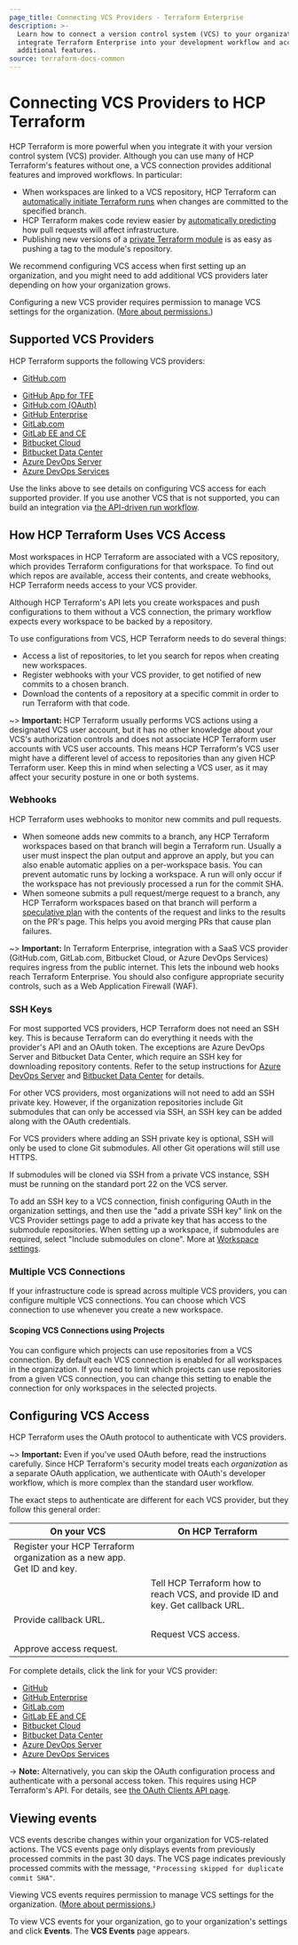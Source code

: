```yaml
---
page_title: Connecting VCS Providers - Terraform Enterprise
description: >-
  Learn how to connect a version control system (VCS) to your organization to
  integrate Terraform Enterprise into your development workflow and access
  additional features. 
source: terraform-docs-common
---
```


# Connecting VCS Providers to HCP Terraform

HCP Terraform is more powerful when you integrate it with your version control system (VCS) provider. Although you can use many of HCP Terraform's features without one, a VCS connection provides additional features and improved workflows. In particular:

-   When workspaces are linked to a VCS repository, HCP Terraform can [automatically initiate Terraform runs](/terraform/enterprise/run/ui) when changes are committed to the specified branch.
-   HCP Terraform makes code review easier by [automatically predicting](/terraform/enterprise/run/ui#speculative-plans-on-pull-requests) how pull requests will affect infrastructure.
-   Publishing new versions of a [private Terraform module](/terraform/enterprise/registry/publish-modules) is as easy as pushing a tag to the module's repository.

We recommend configuring VCS access when first setting up an organization, and you might need to add additional VCS providers later depending on how your organization grows.

Configuring a new VCS provider requires permission to manage VCS settings for the organization. ([More about permissions.](/terraform/enterprise/users-teams-organizations/permissions))

[permissions-citation]: #intentionally-unused---keep-for-maintainers

## Supported VCS Providers

HCP Terraform supports the following VCS providers:

<!-- BEGIN: TFC:only -->

-   [GitHub.com](/terraform/enterprise/vcs/github-app)

<!-- END: TFC:only -->

-   [GitHub App for TFE](/terraform/enterprise/admin/application/github-app-integration)
-   [GitHub.com (OAuth)](/terraform/enterprise/vcs/github)
-   [GitHub Enterprise](/terraform/enterprise/vcs/github-enterprise)
-   [GitLab.com](/terraform/enterprise/vcs/gitlab-com)
-   [GitLab EE and CE](/terraform/enterprise/vcs/gitlab-eece)
-   [Bitbucket Cloud](/terraform/enterprise/vcs/bitbucket-cloud)
-   [Bitbucket Data Center](/terraform/enterprise/vcs/bitbucket-data-center)
-   [Azure DevOps Server](/terraform/enterprise/vcs/azure-devops-server)
-   [Azure DevOps Services](/terraform/enterprise/vcs/azure-devops-services)

Use the links above to see details on configuring VCS access for each supported provider. If you use another VCS that is not supported, you can build an integration via [the API-driven run workflow](/terraform/enterprise/run/api).

## How HCP Terraform Uses VCS Access

Most workspaces in HCP Terraform are associated with a VCS repository, which provides Terraform configurations for that workspace. To find out which repos are available, access their contents, and create webhooks, HCP Terraform needs access to your VCS provider.

Although HCP Terraform's API lets you create workspaces and push configurations to them without a VCS connection, the primary workflow expects every workspace to be backed by a repository.

To use configurations from VCS, HCP Terraform needs to do several things:

-   Access a list of repositories, to let you search for repos when creating new workspaces.
-   Register webhooks with your VCS provider, to get notified of new commits to a chosen branch.
-   Download the contents of a repository at a specific commit in order to run Terraform with that code.

~> **Important:** HCP Terraform usually performs VCS actions using a designated VCS user account, but it has no other knowledge about your VCS's authorization controls and does not associate HCP Terraform user accounts with VCS user accounts. This means HCP Terraform's VCS user might have a different level of access to repositories than any given HCP Terraform user. Keep this in mind when selecting a VCS user, as it may affect your security posture in one or both systems.

### Webhooks

HCP Terraform uses webhooks to monitor new commits and pull requests.

-   When someone adds new commits to a branch, any HCP Terraform workspaces based on that branch will begin a Terraform run. Usually a user must inspect the plan output and approve an apply, but you can also enable automatic applies on a per-workspace basis. You can prevent automatic runs by locking a workspace. A run will only occur if the workspace has not previously processed a run for the commit SHA.
-   When someone submits a pull request/merge request to a branch, any HCP Terraform workspaces based on that branch will perform a [speculative plan](/terraform/enterprise/run/remote-operations#speculative-plans) with the contents of the request and links to the results on the PR's page. This helps you avoid merging PRs that cause plan failures.

~> **Important:** In Terraform Enterprise, integration with a SaaS VCS provider (GitHub.com, GitLab.com, Bitbucket Cloud, or Azure DevOps Services) requires ingress from the public internet. This lets the inbound web hooks reach Terraform Enterprise. You should also configure appropriate security controls, such as a Web Application Firewall (WAF).

### SSH Keys

For most supported VCS providers, HCP Terraform does not need an SSH key. This is because Terraform can do everything it needs with the provider's API and an OAuth token. The exceptions are Azure DevOps Server and Bitbucket Data Center, which require an SSH key for downloading repository contents. Refer to the setup instructions for  [Azure DevOps Server](/terraform/enterprise/vcs/azure-devops-server) and [Bitbucket Data Center](/terraform/enterprise/vcs/bitbucket-data-center) for details.

For other VCS providers, most organizations will not need to add an SSH private key. However, if the organization repositories include Git submodules that can only be accessed via SSH, an SSH key can be added along with the OAuth credentials.

For VCS providers where adding an SSH private key is optional, SSH will only be used to clone Git submodules. All other Git operations will still use HTTPS.

If submodules will be cloned via SSH from a private VCS instance, SSH must be running on the standard port 22 on the VCS server.

To add an SSH key to a VCS connection, finish configuring OAuth in the organization settings, and then use the "add a private SSH key" link on the VCS Provider settings page to add a private key that has access to the submodule repositories. When setting up a workspace, if submodules are required, select "Include submodules on clone". More at [Workspace settings](/terraform/enterprise/workspaces/settings).

### Multiple VCS Connections

If your infrastructure code is spread across multiple VCS providers, you can configure multiple VCS connections. You can choose which VCS connection to use whenever you create a new workspace.

#### Scoping VCS Connections using Projects

You can configure which projects can use repositories from a VCS connection. By default each VCS connection is enabled for all workspaces in the organization. If you need to limit which projects can use repositories from a given VCS connection, you can change this setting to enable the connection for only workspaces in the selected projects.

## Configuring VCS Access

HCP Terraform uses the OAuth protocol to authenticate with VCS providers.

~> **Important:** Even if you've used OAuth before, read the instructions carefully. Since HCP Terraform's security model treats each _organization_ as a separate OAuth application, we authenticate with OAuth's developer workflow, which is more complex than the standard user workflow.

The exact steps to authenticate are different for each VCS provider, but they follow this general order:

| On your VCS                                                              | On HCP Terraform                                                               |
| ------------------------------------------------------------------------ | -------------------------------------------------------------------------------- |
| Register your HCP Terraform organization as a new app. Get ID and key. |                                                                                  |
|                                                                          | Tell HCP Terraform how to reach VCS, and provide ID and key. Get callback URL. |
| Provide callback URL.                                                    |                                                                                  |
|                                                                          | Request VCS access.                                                              |
| Approve access request.                                                  |                                                                                  |

For complete details, click the link for your VCS provider:

-   [GitHub](/terraform/enterprise/vcs/github)
-   [GitHub Enterprise](/terraform/enterprise/vcs/github-enterprise)
-   [GitLab.com](/terraform/enterprise/vcs/gitlab-com)
-   [GitLab EE and CE](/terraform/enterprise/vcs/gitlab-eece)
-   [Bitbucket Cloud](/terraform/enterprise/vcs/bitbucket-cloud)
-   [Bitbucket Data Center](/terraform/enterprise/vcs/bitbucket-data-center)
-   [Azure DevOps Server](/terraform/enterprise/vcs/azure-devops-server)
-   [Azure DevOps Services](/terraform/enterprise/vcs/azure-devops-services)

-> **Note:** Alternatively, you can skip the OAuth configuration process and authenticate with a personal access token. This requires using HCP Terraform's API. For details, see [the OAuth Clients API page](/terraform/enterprise/api-docs/oauth-clients).

## Viewing events

VCS events describe changes within your organization for VCS-related actions. The VCS events page only displays events from previously processed commits in the past 30 days. The VCS page indicates previously processed commits with the message, `"Processing skipped for duplicate commit SHA"`.

Viewing VCS events requires permission to manage VCS settings for the organization. ([More about permissions.](/terraform/enterprise/users-teams-organizations/permissions))

[permissions-citation]: #intentionally-unused---keep-for-maintainers

To view VCS events for your organization, go to your organization's settings and click **Events**. The **VCS Events** page appears.
